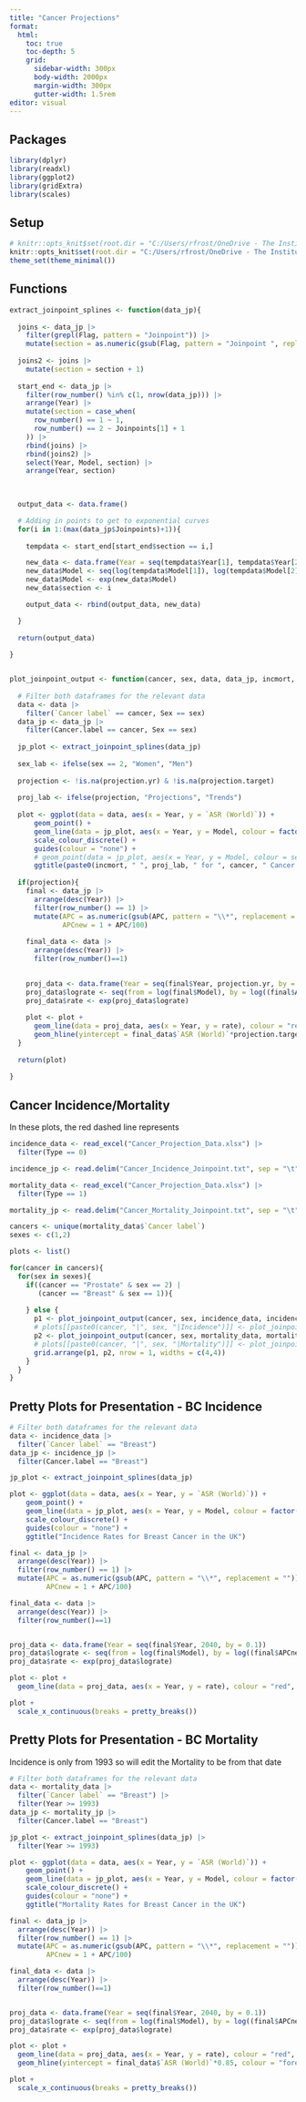 ```yaml
---
title: "Cancer Projections"
format: 
  html:
    toc: true
    toc-depth: 5
    grid:
      sidebar-width: 300px
      body-width: 2000px
      margin-width: 300px
      gutter-width: 1.5rem
editor: visual
---
```


## Packages
```r
library(dplyr)
library(readxl)
library(ggplot2)
library(gridExtra)
library(scales)
```

## Setup
```r
# knitr::opts_knit$set(root.dir = "C:/Users/rfrost/OneDrive - The Institute of Cancer Research/Documents/Position Paper/Data")
knitr::opts_knit$set(root.dir = "C:/Users/rfrost/OneDrive - The Institute of Cancer Research/Documents/UK-cancer-trends/Data")
theme_set(theme_minimal())
```

## Functions
```r

extract_joinpoint_splines <- function(data_jp){
  
  joins <- data_jp |>
    filter(grepl(Flag, pattern = "Joinpoint")) |>
    mutate(section = as.numeric(gsub(Flag, pattern = "Joinpoint ", replacement = "")))
  
  joins2 <- joins |>
    mutate(section = section + 1)
  
  start_end <- data_jp |>
    filter(row_number() %in% c(1, nrow(data_jp))) |>
    arrange(Year) |>
    mutate(section = case_when(
      row_number() == 1 ~ 1,
      row_number() == 2 ~ Joinpoints[1] + 1
    )) |>
    rbind(joins) |>
    rbind(joins2) |>
    select(Year, Model, section) |>
    arrange(Year, section)
  
  

  output_data <- data.frame()

  # Adding in points to get to exponential curves
  for(i in 1:(max(data_jp$Joinpoints)+1)){
    
    tempdata <- start_end[start_end$section == i,]

    new_data <- data.frame(Year = seq(tempdata$Year[1], tempdata$Year[2], by = 0.1))
    new_data$Model <- seq(log(tempdata$Model[1]), log(tempdata$Model[2]), by = (log(tempdata$Model[2]) - log(tempdata$Model[1]))/(nrow(new_data)-1))
    new_data$Model <- exp(new_data$Model)
    new_data$section <- i

    output_data <- rbind(output_data, new_data)

  }
  
  return(output_data)
  
}


plot_joinpoint_output <- function(cancer, sex, data, data_jp, incmort, projection.yr = NA, projection.target = NA){
  
  # Filter both dataframes for the relevant data
  data <- data |>
    filter(`Cancer label` == cancer, Sex == sex)
  data_jp <- data_jp |>
    filter(Cancer.label == cancer, Sex == sex)
  
  jp_plot <- extract_joinpoint_splines(data_jp)
  
  sex_lab <- ifelse(sex == 2, "Women", "Men")
  
  projection <- !is.na(projection.yr) & !is.na(projection.target)
  
  proj_lab <- ifelse(projection, "Projections", "Trends")
  
  plot <- ggplot(data = data, aes(x = Year, y = `ASR (World)`)) +
      geom_point() +
      geom_line(data = jp_plot, aes(x = Year, y = Model, colour = factor(section))) +
      scale_colour_discrete() +
      guides(colour = "none") +
      # geom_point(data = jp_plot, aes(x = Year, y = Model, colour = section)) +
      ggtitle(paste0(incmort, " ", proj_lab, " for ", cancer, " Cancer in ", sex_lab))
  
  if(projection){  
    final <- data_jp |>
      arrange(desc(Year)) |>
      filter(row_number() == 1) |>
      mutate(APC = as.numeric(gsub(APC, pattern = "\\*", replacement = "")),
             APCnew = 1 + APC/100)
    
    final_data <- data |>
      arrange(desc(Year)) |>
      filter(row_number()==1)

    
    proj_data <- data.frame(Year = seq(final$Year, projection.yr, by = 0.1))
    proj_data$lograte <- seq(from = log(final$Model), by = log((final$APCnew)^(1/10)), length.out = nrow(proj_data))
    proj_data$rate <- exp(proj_data$lograte)
    
    plot <- plot +
      geom_line(data = proj_data, aes(x = Year, y = rate), colour = "red", linetype = "dashed") +
      geom_hline(yintercept = final_data$`ASR (World)`*projection.target, colour = "forestgreen")
  }
  
  return(plot)
  
}


```

## Cancer Incidence/Mortality
In these plots, the red dashed line represents 
```r

incidence_data <- read_excel("Cancer_Projection_Data.xlsx") |>
  filter(Type == 0)

incidence_jp <- read.delim("Cancer_Incidence_Joinpoint.txt", sep = "\t")

mortality_data <- read_excel("Cancer_Projection_Data.xlsx") |>
  filter(Type == 1)

mortality_jp <- read.delim("Cancer_Mortality_Joinpoint.txt", sep = "\t")

cancers <- unique(mortality_data$`Cancer label`)
sexes <- c(1,2)

plots <- list()

for(cancer in cancers){
  for(sex in sexes){
    if((cancer == "Prostate" & sex == 2) | 
       (cancer == "Breast" & sex == 1)){
      
    } else {
      p1 <- plot_joinpoint_output(cancer, sex, incidence_data, incidence_jp, "Incidence")
      # plots[[paste0(cancer, "|", sex, "|Incidence")]] <- plot_joinpoint_output(cancer, sex, incidence_data, incidence_jp, "Incidence")
      p2 <- plot_joinpoint_output(cancer, sex, mortality_data, mortality_jp, "Mortality", projection.yr = 2040, projection.target = 0.85)
      # plots[[paste0(cancer, "|", sex, "|Mortality")]] <- plot_joinpoint_output(cancer, sex, mortality_data, mortality_jp, "Mortality", projection.yr = 2035, projection.target = 0.91)
      grid.arrange(p1, p2, nrow = 1, widths = c(4,4))
    }
  }
}

```

## Pretty Plots for Presentation - BC Incidence
```r

# Filter both dataframes for the relevant data
data <- incidence_data |>
  filter(`Cancer label` == "Breast")
data_jp <- incidence_jp |>
  filter(Cancer.label == "Breast")

jp_plot <- extract_joinpoint_splines(data_jp)

plot <- ggplot(data = data, aes(x = Year, y = `ASR (World)`)) +
    geom_point() +
    geom_line(data = jp_plot, aes(x = Year, y = Model, colour = factor(section))) +
    scale_colour_discrete() +
    guides(colour = "none") +
    ggtitle("Incidence Rates for Breast Cancer in the UK")

final <- data_jp |>
  arrange(desc(Year)) |>
  filter(row_number() == 1) |>
  mutate(APC = as.numeric(gsub(APC, pattern = "\\*", replacement = "")),
         APCnew = 1 + APC/100)

final_data <- data |>
  arrange(desc(Year)) |>
  filter(row_number()==1)


proj_data <- data.frame(Year = seq(final$Year, 2040, by = 0.1))
proj_data$lograte <- seq(from = log(final$Model), by = log((final$APCnew)^(1/10)), length.out = nrow(proj_data))
proj_data$rate <- exp(proj_data$lograte)

plot <- plot +
  geom_line(data = proj_data, aes(x = Year, y = rate), colour = "red", linetype = "dashed") 

plot +
  scale_x_continuous(breaks = pretty_breaks())


```

## Pretty Plots for Presentation - BC Mortality
Incidence is only from 1993 so will edit the Mortality to be from that date
```r

# Filter both dataframes for the relevant data
data <- mortality_data |>
  filter(`Cancer label` == "Breast") |>
  filter(Year >= 1993)
data_jp <- mortality_jp |>
  filter(Cancer.label == "Breast")

jp_plot <- extract_joinpoint_splines(data_jp) |>
  filter(Year >= 1993)

plot <- ggplot(data = data, aes(x = Year, y = `ASR (World)`)) +
    geom_point() +
    geom_line(data = jp_plot, aes(x = Year, y = Model, colour = factor(section))) +
    scale_colour_discrete() +
    guides(colour = "none") +
    ggtitle("Mortality Rates for Breast Cancer in the UK")

final <- data_jp |>
  arrange(desc(Year)) |>
  filter(row_number() == 1) |>
  mutate(APC = as.numeric(gsub(APC, pattern = "\\*", replacement = "")),
         APCnew = 1 + APC/100)

final_data <- data |>
  arrange(desc(Year)) |>
  filter(row_number()==1)


proj_data <- data.frame(Year = seq(final$Year, 2040, by = 0.1))
proj_data$lograte <- seq(from = log(final$Model), by = log((final$APCnew)^(1/10)), length.out = nrow(proj_data))
proj_data$rate <- exp(proj_data$lograte)

plot <- plot +
  geom_line(data = proj_data, aes(x = Year, y = rate), colour = "red", linetype = "dashed") +
  geom_hline(yintercept = final_data$`ASR (World)`*0.85, colour = "forestgreen")

plot +
  scale_x_continuous(breaks = pretty_breaks())

```